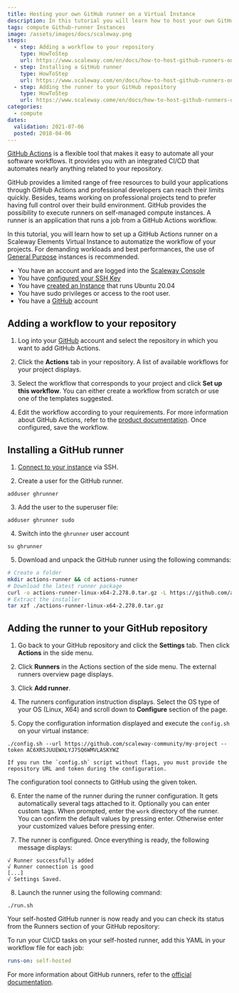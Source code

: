 ```yaml
---
title: Hosting your own GitHub runner on a Virtual Instance
description: In this tutorial you will learn how to host your own GitHub runner on a Virtual Instance
tags: compute Github-runner Instances 
image: /assets/images/docs/scaleway.png
steps:
  - step: Adding a workflow to your repository
    type: HowToStep
    url: https://www.scaleway.com/en/docs/how-to-host-github-runners-on-scaleway-virtual-instances/#-Adding-a-workflow-to-your-repository
  - step: Installing a GitHub runner
    type: HowToStep
    url: https://www.scaleway.com/en/docs/how-to-host-github-runners-on-scaleway-virtual-instances/#-Installing-a-GitHub-runner
  - step: Adding the runner to your GitHub repository
    type: HowToStep
    url: https://www.scaleway.come/en/docs/how-to-host-github-runners-on-scaleway-virtual-instances/#-Adding-the-runner-to-your-GitHub-repository
categories: 
  - compute
dates:
  validation: 2021-07-06
  posted: 2018-04-06
---
```


[GitHub Actions](https://github.com/features/actions) is a flexible tool that makes it easy to automate all your software workflows. It provides you with an integrated CI/CD that automates nearly anything related to your repository. 

GitHub provides a limited range of free resources to build your applications through GitHub Actions and professional developers can reach their limits quickly. Besides, teams working on professional projects tend to prefer having full control over their build environment. GitHub provides the possibility to execute runners on self-managed compute instances. A runner is an application that runs a job from a GitHub Actions workflow.

In this tutorial, you will learn how to set up a GitHub Actions runner on a Scaleway Elements Virtual Instance to automatize the workflow of your projects. For demanding workloads and best performances, the use of [General Purpose](https://www.scaleway.com/en/virtual-instances/general-purpose/) instances is recommended.

	
<Message type="requirement">

  - You have an account and are logged into the [Scaleway Console](https://console.scaleway.com)
  - You have [configured your SSH Key](/console/my-project/how-to/create-ssh-key)
  - You have [created an Instance](/compute/instances/how-to/create-an-instance) that runs Ubuntu 20.04
  - You have sudo privileges or access to the root user.
  - You have a [GitHub](https://www.github.com) account

</Message>

## Adding a workflow to your repository

1. Log into your [GitHub](https://github.com) account and select the repository in which you want to add GitHub Actions. 

2. Click the **Actions** tab in your repository. A list of available workflows for your project displays.
  <Lightbox src="scaleway-github-actions-menu.png" alt="" />

3. Select the workflow that corresponds to your project and click **Set up this workflow**. You can either create a workflow from scratch or use one of the templates suggested. 

4. Edit the workflow according to your requirements. For more information about GitHub Actions, refer to the [product documentation](https://docs.github.com/en/actions). Once configured, save the workflow.


## Installing a GitHub runner

1. [Connect to your instance](/compute/instances/how-to/connect-to-instance/) via SSH. 

2. Create a user for the GitHub runner.

  ```
  adduser ghrunner
  ``` 

3. Add the user to the superuser file:

  ```
  adduser ghrunner sudo
  ```

4. Switch into the `ghrunner` user account 

  ```
  su ghrunner
  ```

5. Download and unpack the GitHub runner using the following commands: 

  ```sh
  # Create a folder
  mkdir actions-runner && cd actions-runner
  # Download the latest runner package
  curl -o actions-runner-linux-x64-2.278.0.tar.gz -L https://github.com/actions/runner/releases/download/v2.278.0/actions-runner-linux-x64-2.278.0.tar.gz
  # Extract the installer
  tar xzf ./actions-runner-linux-x64-2.278.0.tar.gz
  ```

## Adding the runner to your GitHub repository

1. Go back to your GitHub repository and click the **Settings** tab. Then click **Actions** in the side menu. 
  <Lightbox src="scaleway-github-settings-menu.png" alt="" />

2. Click **Runners** in the Actions section of the side menu. The external runners overview page displays. 

3. Click **Add runner**.
  <Lightbox src="scaleway-add-github-runner.png" alt="" />

4. The runners configuration instruction displays. Select the OS type of your OS (Linux, X64) and scroll down to **Configure** section of the page. 

5. Copy the configuration information displayed and execute the `config.sh` on your virtual instance: 
  ```
  ./config.sh --url https://github.com/scaleway-community/my-project --token AC6XRSJUUEWXLYJ7SQ6WMVLASKYWZ
  ```
  <Message type="note">

    If you run the `config.sh` script without flags, you must provide the repository URL and token during the configuration. 

  </Message>

  The configuration tool connects to GitHub using the given token. 
  
6. Enter the name of the runner during the runner configuration. It gets automatically several tags attached to it. Optionally you can enter custom tags. When prompted, enter the `work` directory of the runner. You can confirm the default values by pressing enter. Otherwise enter your customized values before pressing enter. 

7. The runner is configured. Once everything is ready, the following message displays: 

  ```
  √ Runner successfully added
  √ Runner connection is good
  [...]
  √ Settings Saved.
  ```

8. Launch the runner using the following command: 

  ```
  ./run.sh
  ```

Your self-hosted GitHub runner is now ready and you can check its status from the Runners section of your GitHub repository: 
  <Lightbox src="scaleway-github-runner-active.png" alt="" />

To run your CI/CD tasks on your self-hosted runner, add this YAML in your workflow file for each job:
  ```yaml
  runs-on: self-hosted
  ```

For more information about GitHub runners, refer to the [official documentation](https://docs.github.com/en/actions/hosting-your-own-runners/about-self-hosted-runners).
